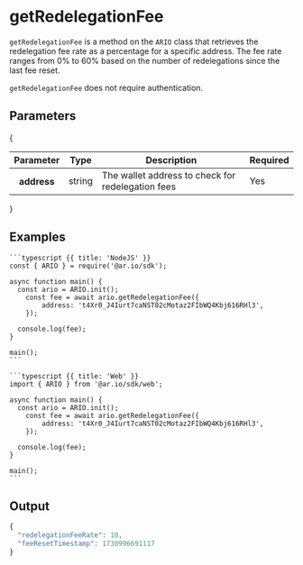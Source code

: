 
<HeroPattern />

# getRedelegationFee

`getRedelegationFee` is a method on the `ARIO` class that retrieves the redelegation fee rate as a percentage for a specific address. The fee rate ranges from 0% to 60% based on the number of redelegations since the last fee reset.

`getRedelegationFee` does not require authentication.

## Parameters

{
<div style={{textAlign: "center"}}>
    <table className="inline-table">
    <thead>
    <tr>
        <th>Parameter</th>
        <th>Type</th>
        <th>Description</th>
        <th>Required</th>
    </tr>
    </thead>
    <tbody>
    <tr>
        <th>address</th>
        <td>string</td>
        <td>The wallet address to check for redelegation fees</td>
        <td>Yes</td>
    </tr>
    </tbody>
    </table>
</div>
}

## Examples

<CodeGroup title="getRedelegationFee">

    ```typescript {{ title: 'NodeJS' }}
    const { ARIO } = require('@ar.io/sdk');

    async function main() {
      const ario = ARIO.init();
        const fee = await ario.getRedelegationFee({
            address: 't4Xr0_J4Iurt7caNST02cMotaz2FIbWQ4Kbj616RHl3',
        });

      console.log(fee);
    }

    main();
    ```

    ```typescript {{ title: 'Web' }}
    import { ARIO } from '@ar.io/sdk/web';

    async function main() {
      const ario = ARIO.init();
        const fee = await ario.getRedelegationFee({
            address: 't4Xr0_J4Iurt7caNST02cMotaz2FIbWQ4Kbj616RHl3',
        });

      console.log(fee);
    }

    main();
    ```

</CodeGroup>

## Output

```js
{
  "redelegationFeeRate": 10,
  "feeResetTimestamp": 1730996691117
}
```
